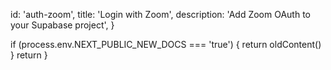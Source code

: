 
  id: 'auth-zoom',
  title: 'Login with Zoom',
  description: 'Add Zoom OAuth to your Supabase project',
}

  if (process.env.NEXT_PUBLIC_NEW_DOCS === 'true') {
    return oldContent()
  }
  return <Layout meta={meta} children={children} />
}


